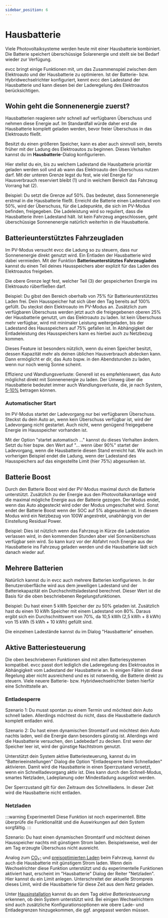```yaml
---
sidebar_position: 6
---
```



# Hausbatterie

Viele Photovoltaiksysteme werden heute mit einer Hausbatterie kombiniert.
Die Batterie speichert überschüssige Solarenergie und stellt sie bei Bedarf wieder zur Verfügung.

evcc bringt einige Funktionen mit, um das Zusammenspiel zwischen dem Elektroauto und der Hausbatterie zu optimieren.
Ist der Batterie- bzw. Hybridwechselrichter konfiguriert, kennt evcc den Ladestand der Hausbatterie und kann diesen bei der Laderegelung des Elektroautos berücksichtigen.

## Wohin geht die Sonnenenergie zuerst?

Hausbatterien reagieren sehr schnell auf verfügbaren Überschuss und nehmen diese Energie auf.
Im Standardfall würde daher erst die Hausbatterie komplett geladen werden, bevor freier Überschuss in das Elektroauto fließt.

Besitzt du einen größeren Speicher, kann es aber auch sinnvoll sein, bereits früher mit der Ladung des Elektroautos zu beginnen.
Dieses Verhalten kannst du im **Hausbatterie**-Dialog konfigurieren.

<Screenshot
  name="features/screenshots/battery-navigation"
  caption="Screenshot der Hauptnavigation."
/>

Hier stellst du ein, bis zu welchem Ladestand die Hausbatterie prioritär geladen werden soll und ab wann das Elektroauto den Überschuss nutzen darf.
Mit der unteren Grenze legst du fest, wie viel Energie für Hausverbrauch reserviert bleibt (1) und in welchem Bereich das Fahrzeug Vorrang hat (2).

<Screenshot
  name="features/screenshots/battery-priority"
  caption="Priorität Haus und Auto"
/>

Beispiel: Du setzt die Grenze auf 50%. Das bedeutet, dass Sonnenenergie erstmal in die Hausbatterie fließt.
Erreicht die Batterie einen Ladestand von 50%, wird der Überschuss, für die Ladepunkte, die sich im PV-Modus befinden, freigegeben.
Die Ladeleistung wird so reguliert, dass die Hausbatterie ihren Ladestand hält.
Ist kein Fahrzeug angeschlossen, geht überschüssige Sonnenenergie natürlich weiterhin in die Hausbatterie.

## Batterieunterstütztes Fahrzeugladen

Im PV-Modus versucht evcc die Ladung so zu steuern, dass nur Sonnenenergie direkt genutzt wird.
Ein Entladen der Hausbatterie wird dabei vermieden.
Mit der Funktion **Batterieunterstütztes Fahrzeugladen** kannst du einen Teil deines Hausspeichers aber explizit für das Laden des Elektroautos freigeben.

Die obere Grenze legt fest, welcher Teil (3) der gespeicherten Energie ins Elektroauto rüberfließen darf.

<Screenshot
  name="features/screenshots/battery-buffer"
  caption="Batterieunterstütztes Fahrzeugladen"
/>

Beispiel: Du gibst den Bereich oberhalb von 75% für Batterieunterstütztes Laden frei.
Dein Hausspeicher hat sich über den Tag bereits auf 100% gefüllt.
Du steckst dein Elektroauto im PV-Modus an.
Zusätzlich zum verfügbaren Überschuss werden jetzt auch die freigegebenen oberen 25% der Hausbatterie genutzt, um das Elektroauto zu laden.
Ist kein Überschuss mehr verfügbar, wird mit minimaler Leistung weitergeladen, bis der Ladestand des Hausspeichers auf 75% gefallen ist.
In Abhängigkeit der Entladeleistung des Hausspeichers kann es hierbei auch zu Netzbezug kommen.

Dieses Feature ist besonders nützlich, wenn du einen Speicher besitzt, dessen Kapazität mehr als deinen üblichen Hausverbrauch abdecken kann.
Dann ermöglicht er dir, das Auto bspw. in den Abendstunden zu laden, wenn nur noch wenig Sonne scheint.

Effizienz und Wandlungsverluste: Generell ist es empfehlenswert, das Auto möglichst direkt mit Sonnenenergie zu laden.
Der Umweg über die Hausbatterie bedeutet immer auch Wandlungsverluste, die, je nach System, [5-10%](https://solar.htw-berlin.de/studien/stromspeicher-inspektion-2024/) betragen können.

### Automatischer Start

Im PV-Modus startet der Ladevorgang nur bei verfügbarem Überschuss.
Steckst du dein Auto an, wenn kein Überschuss verfügbar ist, wird der Ladevorgang nicht gestartet.
Auch nicht, wenn genügend freigegebene Energie im Hausspeicher vorhanden ist.

Mit der Option "startet automatisch ..." kannst du dieses Verhalten ändern.
Setzt du hier bspw. den Wert auf "... wenn über 90%" startet der Ladevorgang, wenn die Hausbatterie diesen Stand erreicht hat.
Wie auch im vorherigen Beispiel endet die Ladung, wenn der Ladestand des Hausspeichers auf das eingestellte Limit (hier 75%) abgesunken ist.

<Screenshot
  name="features/screenshots/battery-bufferstart"
  caption="Automatischer Start"
/>

## Batterie Boost

Durch den Batterie Boost wird der PV-Modus maximal durch die Batterie unterstützt. Zusätzlich zu der Energie aus den Photovoltaikananlage wird die maximal mögliche Energie aus der Batterie gezogen. Der Modus endet, wenn das Auto abgesteckt wird oder der Modus umgeschaltet wird. Sonst endet der Batterie Boost wenn der SOC auf 5% abgesunken ist.
In diesem Modus wird ein Netzbezug von 100W angestrebt, unabhängig von der Einstellung Residual Power.

<Screenshot
  name="features/screenshots/battery-boost"
  caption="Batterie Boost aktivieren"
/>

Beispiel:
Dies ist nützlich wenn das Fahrzeug in Kürze die Ladestation verlassen wird, in den kommenden Stunden aber viel Sonnenüberschuss verfügbar sein wird. So kann kurz vor der Abfahrt noch Energie aus der Hausbatterie ins Fahrzeug geladen werden und die Hausbatterie lädt sich danach wieder auf.

## Mehrere Batterien

Natürlich kannst du in evcc auch mehrere Batterien konfigurieren.
In der Benutzeroberfläche wird aus dem jeweiligen Ladestand und der Batteriekapazität ein Durchschnittsladestand berechnet.
Dieser Wert ist die Basis für die oben beschriebenen Regelungsfunktionen.

Beispiel: Du hast einen 5 kWh Speicher der zu 50% geladen ist. Zusätzlich hast du einen 10 kWh Speicher mit einem Ladestand von 80%.
Daraus ergibt sich ein Durchschnittswert von 70%, da 10,5 kWh (2,5 kWh + 8 kWh) von 15 kWh (5 kWh + 10 kWh) gefüllt sind.

Die einzelnen Ladestände kannst du im Dialog "Hausbatterie" einsehen.

## Aktive Batteriesteuerung

Die oben beschriebenen Funktionen sind mit allen Batteriesystemen kompatibel.
evcc passt dort lediglich die Laderegelung des Elektroautos in Abhängigkeit vom Ladestand der Hausbatterie an.
In einigen Fällen ist diese Regelung aber nicht ausreichend und es ist notwendig, die Batterie direkt zu steuern.
Viele neuere Batterie- bzw. Hybridwechselrichter bieten hierfür eine Schnittstelle an.

### Entladesperre

Szenario 1: Du musst spontan zu einem Termin und möchtest dein Auto schnell laden.
Allerdings möchtest du nicht, dass die Hausbatterie dadurch komplett entladen wird.

Szenario 2: Du hast einen dynamischen Stromtarif und möchtest dein Auto nachts laden, weil die Energie dann besonders günstig ist.
Allerdings wird die Hausbatterie versuchen, den Ladebedarf zu decken.
Erst wenn der Speicher leer ist, wird der günstige Nachtstrom genutzt.

Unterstützt dein System aktive Batteriesteuerung, kannst du im "Batterieeinstellungen" Dialog die Option "Entladesperre beim Schnelladen" aktivieren.
Damit wird die Hausbatterie in einen Sperrzustand versetzt, wenn ein Schnellladevorgang aktiv ist.
Dies kann durch den Schnell-Modus, smartes Netzladen, Ladeplanung oder Mindestladung ausgelöst werden.

Der Sperrzustand gilt für den Zeitraum des Schnellladens.
In dieser Zeit wird die Hausbatterie nicht entladen.

### Netzladen
 
:::warning Experimentell
Diese Funktion ist noch experimentell. Bitte überprüfe die Funktionalität und die Auswirkungen auf dein System sorgfältig.
:::

Szenario: Du hast einen dynamischen Stromtarif und möchtest deinen Hausspeicher nachts mit günstigem Strom laden.
Beispielsweise, weil der am Tag erzeugte Überschuss nicht ausreicht.

<Screenshot
  name="features/screenshots/battery-grid-charging"
  caption="Hausbatterie Dialog für Netzladen"
/>

Analog zum [CO₂-](./co2) und [preisoptimierten Laden](./dynamic-prices) beim Fahrzeug, kannst du auch die Hausbatterie mit günstigem Strom laden.
Wenn dein Wechselrichter diese Funktion unterstützt und du experimentelle Funktionen aktiviert hast, erscheint im "Hausbatterie" Dialog der Reiter "Netzladen".
Hier kannst du ein Limit anlegen.
Unterschreitet der aktuelle Strompreis dieses Limit, wird die Hausbatterie für diese Zeit aus dem Netz geladen.

Unter [Hausinstallation](../devices/meters) kannst du an dem Tag _aktive Batteriesteuerung_ erkennen, ob dein System unterstützt wird.
Bei einigen Wechselrichtern sind auch zusätzliche Konfigurationsoptionen wie obere Lade- und Entladegrenzen hinzugekommen, die ggf. angepasst werden müssen.
